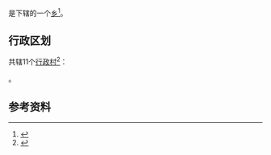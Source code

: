{{中国乡级行政区|35/01/25/207/000
| 景观照片文件名 = 
| 景观照片描述 = 
| 汉语拼音 = 
| 通用拼音 = 
| 注音符號 = 
| 其它标音类型1 = 
| 其它标音1 = 
| 其它标音类型2 = 
| 其它标音2 = 
| 其它语言类型1 = 
| 其它语言地名1 = 
| 其它语言类型2 = 
| 其它语言地名2 = 
| 总面积 = 60平方公里
| 户籍人口 = 5630户
| 户籍人口年份 = 2019
| 常住人口 = 17629人
| 常住人口年份 = 2019
| 人口密度 = 
| 行政区划 = 
| 官方网站 = 
| 政府驻地 = 
| 邮政编码 = 
| 毗邻行政区 = [[大洋镇_(永泰县)|大洋镇]]、[[同安镇_(永泰县)|同安镇]]、[[东洋乡|东洋乡]]、[[闽清县|闽清县]][[省璜镇|省璜镇]]
| 位置图文件名 = 
| 位置图描述 = 
}}
'''{{PAGENAMEBASE}}'''是{{PRC admin/fullname|35/01/25/207/000|3}}下辖的一个[[乡|乡]]<ref>{{PRC admin/ref sgc|{{PRC admin/parent|35/01/25/207/000}}}}</ref>。

== 行政区划 ==

{{PAGENAMEBASE}}共辖11个[[行政村|行政村]]<ref>{{PRC admin/ref sgc|35/01/25/207/000}}</ref>：

{{PRC admin/children|35/01/25/207/000}}。

==参考资料==
{{reflist}}

{{PRC admin/navcat|35/01/25/207/000}}